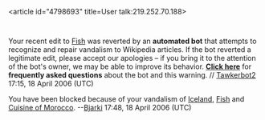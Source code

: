 <article id="4798693" title=User talk:219.252.70.188>
	<talkpage id="4798693" title="User talk:219.252.70.188">

Your recent edit to [[Fish]] was reverted by an '''automated bot''' that attempts to recognize and repair vandalism to Wikipedia articles. If the bot reverted a legitimate edit, please accept our apologies – if you bring it to the attention of the bot's owner, we may be able to improve its behavior. '''[[User:Tawkerbot2/FAQ|Click here]]''' for '''frequently asked questions''' about the bot and this warning. // [[User:Tawkerbot2|Tawkerbot2]] 17:15, 18 April 2006 (UTC)

You have been blocked because of your vandalism of [[Iceland]], [[Fish]] and [[Cuisine of Morocco]]. --[[User:Biekko|Bjarki]] 17:48, 18 April 2006 (UTC)
	</talkpage>
</article>